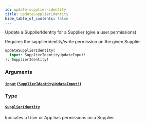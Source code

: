 ```yaml
---
id: update-supplier-identity
title: updateSupplierIdentity
hide_table_of_contents: false
---
```



Update a SupplierIdentity for a Supplier (give a user permissions)

Requires the supplieridentity/write permission on the given Supplier

```graphql
updateSupplierIdentity(
  input: SupplierIdentityUpdateInput!
): SupplierIdentity!
```


### Arguments

#### [`input`](#) ([`SupplierIdentityUpdateInput!`](/developers/supplier-apis/supply-api/graphql/reference/inputs/supplier-identity-update-input))




### Type

#### [`SupplierIdentity`](/developers/supplier-apis/supply-api/graphql/reference/objects/supplier-identity)

Indicates a User or App has permissions on a Supplier




